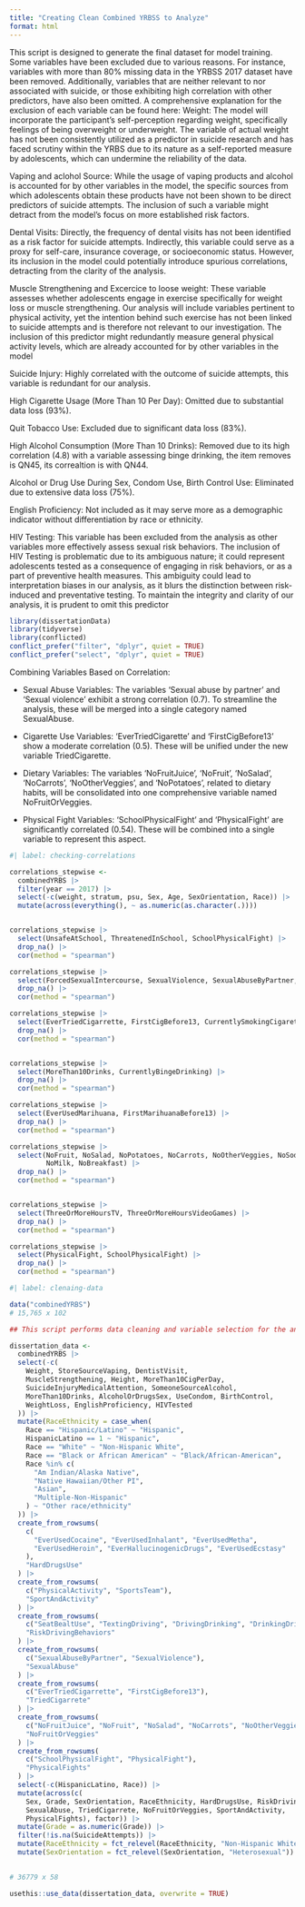 ```yaml
---
title: "Creating Clean Combined YRBSS to Analyze"
format: html
---
```


This script is designed to generate the final dataset for model training. Some variables have been excluded due to various reasons. For instance, variables with more than 80% missing data in the YRBSS 2017 dataset have been removed. Additionally, variables that are neither relevant to nor associated with suicide, or those exhibiting high correlation with other predictors, have also been omitted. A comprehensive explanation for the exclusion of each variable can be found here:
Weight: The model will incorporate the participant's self-perception regarding weight, specifically feelings of being overweight or underweight. The variable of actual weight has not been consistently utilized as a predictor in suicide research and has faced scrutiny within the YRBS due to its nature as a self-reported measure by adolescents, which can undermine the reliability of the data.

Vaping and aclohol Source: While the usage of vaping products  and alcohol is accounted for by other variables in the model, the specific sources from which adolescents obtain these products have not been shown to be direct predictors of suicide attempts. The inclusion of such a variable might detract from the model's focus on more established risk factors.

Dental Visits: Directly, the frequency of dental visits has not been identified as a risk factor for suicide attempts. Indirectly, this variable could serve as a proxy for self-care, insurance coverage, or socioeconomic status. However, its inclusion in the model could potentially introduce spurious correlations, detracting from the clarity of the analysis.

Muscle Strengthening and Excercice to loose weight: These variable assesses whether adolescents engage in exercise specifically for weight loss or muscle strengthening. Our analysis will include variables pertinent to physical activity, yet the intention behind such exercise has not been linked to suicide attempts and is therefore not relevant to our investigation. The inclusion of this predictor might redundantly measure general physical activity levels, which are already accounted for by other variables in the model


Suicide Injury: Highly correlated with the outcome of suicide attempts, this variable is redundant for our analysis.

High Cigarette Usage (More Than 10 Per Day): Omitted due to substantial data loss (93%).

Quit Tobacco Use: Excluded due to significant data loss (83%).

High Alcohol Consumption (More Than 10 Drinks): Removed due to its high correlation (4.8) with a variable assessing binge drinking, the item removes is QN45, its correaltion is with QN44.

Alcohol or Drug Use During Sex, Condom Use, Birth Control Use: Eliminated due to extensive data loss (75%).

English Proficiency: Not included as it may serve more as a demographic indicator without differentiation by race or ethnicity.

HIV Testing: This variable has been excluded from the analysis as other variables more effectively assess sexual risk behaviors. The inclusion of HIV Testing is problematic due to its ambiguous nature; it could represent adolescents tested as a consequence of engaging in risk behaviors, or as a part of preventive health measures. This ambiguity could lead to interpretation biases in our analysis, as it blurs the distinction between risk-induced and preventative testing. To maintain the integrity and clarity of our analysis, it is prudent to omit this predictor

```r
library(dissertationData)
library(tidyverse)
library(conflicted)
conflict_prefer("filter", "dplyr", quiet = TRUE)
conflict_prefer("select", "dplyr", quiet = TRUE)
```


Combining Variables Based on Correlation:

- Sexual Abuse Variables: The variables 'Sexual abuse by partner' and 'Sexual violence' exhibit a strong correlation (0.7). To streamline the analysis, these will be merged into a single category named SexualAbuse.

- Cigarette Use Variables: 'EverTriedCigarette' and 'FirstCigBefore13' show a moderate correlation (0.5). These will be unified under the new variable TriedCigarette.

- Dietary Variables: The variables 'NoFruitJuice', 'NoFruit', 'NoSalad', 'NoCarrots', 'NoOtherVeggies', and 'NoPotatoes', related to dietary habits, will be consolidated into one comprehensive variable named NoFruitOrVeggies.

- Physical Fight Variables: 'SchoolPhysicalFight' and 'PhysicalFight' are significantly correlated (0.54). These will be combined into a single variable to represent this aspect.


```r
#| label: checking-correlations

correlations_stepwise <- 
  combinedYRBS |>
  filter(year == 2017) |> 
  select(-c(weight, stratum, psu, Sex, Age, SexOrientation, Race)) |> 
  mutate(across(everything(), ~ as.numeric(as.character(.))))  


correlations_stepwise |> 
  select(UnsafeAtSchool, ThreatenedInSchool, SchoolPhysicalFight) |> 
  drop_na() |> 
  cor(method = "spearman")

correlations_stepwise |> 
  select(ForcedSexualIntercourse, SexualViolence, SexualAbuseByPartner, PhysicalDaitingViolence) |> 
  drop_na() |> 
  cor(method = "spearman")

correlations_stepwise |> 
  select(EverTriedCigarrette, FirstCigBefore13, CurrentlySmokingCigarette) |> 
  drop_na() |> 
  cor(method = "spearman")


correlations_stepwise |> 
  select(MoreThan10Drinks, CurrentlyBingeDrinking) |> 
  drop_na() |> 
  cor(method = "spearman")

correlations_stepwise |> 
  select(EverUsedMarihuana, FirstMarihuanaBefore13) |> 
  drop_na() |> 
  cor(method = "spearman") 

correlations_stepwise |> 
  select(NoFruit, NoSalad, NoPotatoes, NoCarrots, NoOtherVeggies, NoSoda, 
         NoMilk, NoBreakfast) |> 
  drop_na() |> 
  cor(method = "spearman")


correlations_stepwise |> 
  select(ThreeOrMoreHoursTV, ThreeOrMoreHoursVideoGames) |> 
  drop_na() |> 
  cor(method = "spearman")

correlations_stepwise |> 
  select(PhysicalFight, SchoolPhysicalFight) |> 
  drop_na() |> 
  cor(method = "spearman")
```



```r
#| label: clenaing-data

data("combinedYRBS")
# 15,765 x 102

## This script performs data cleaning and variable selection for the analysis. It excludes certain variables from the YRBS dataset that are either theoretically irrelevant, lack empirical evidence of association, or have more than 80% missing data. This step ensures that only pertinent and robust variables are included in the analysis. It also groups similar variables using the function created above, creates a clearer race categorization and assigns the correct type of class to variables. 

dissertation_data <-
  combinedYRBS |>
  select(-c(
    Weight, StoreSourceVaping, DentistVisit,
    MuscleStrengthening, Height, MoreThan10CigPerDay,
    SuicideInjuryMedicalAttention, SomeoneSourceAlcohol,
    MoreThan10Drinks, AlcoholOrDrugsSex, UseCondom, BirthControl,
    WeightLoss, EnglishProficiency, HIVTested
  )) |>
  mutate(RaceEthnicity = case_when(
    Race == "Hispanic/Latino" ~ "Hispanic",
    HispanicLatino == 1 ~ "Hispanic",
    Race == "White" ~ "Non-Hispanic White",
    Race == "Black or African American" ~ "Black/African-American",
    Race %in% c(
      "Am Indian/Alaska Native",
      "Native Hawaiian/Other PI",
      "Asian",
      "Multiple-Non-Hispanic"
    ) ~ "Other race/ethnicity"
  )) |>
  create_from_rowsums(
    c(
      "EverUsedCocaine", "EverUsedInhalant", "EverUsedMetha",
      "EverUsedHeroin", "EverHallucinogenicDrugs", "EverUsedEcstasy"
    ),
    "HardDrugsUse"
  ) |>
  create_from_rowsums(
    c("PhysicalActivity", "SportsTeam"),
    "SportAndActivity"
  ) |>
  create_from_rowsums(
    c("SeatBealtUse", "TextingDriving", "DrivingDrinking", "DrinkingDriver"),
    "RiskDrivingBehaviors"
  ) |>
  create_from_rowsums(
    c("SexualAbuseByPartner", "SexualViolence"),
    "SexualAbuse"
  ) |>
  create_from_rowsums(
    c("EverTriedCigarrette", "FirstCigBefore13"),
    "TriedCigarrete"
  ) |>
  create_from_rowsums(
    c("NoFruitJuice", "NoFruit", "NoSalad", "NoCarrots", "NoOtherVeggies", "NoPotatoes"),
    "NoFruitOrVeggies"
  ) |>
  create_from_rowsums(
    c("SchoolPhysicalFight", "PhysicalFight"),
    "PhysicalFights"
  ) |>
  select(-c(HispanicLatino, Race)) |>
  mutate(across(c(
    Sex, Grade, SexOrientation, RaceEthnicity, HardDrugsUse, RiskDrivingBehaviors,
    SexualAbuse, TriedCigarrete, NoFruitOrVeggies, SportAndActivity, 
    PhysicalFights), factor)) |> 
  mutate(Grade = as.numeric(Grade)) |>
  filter(!is.na(SuicideAttempts)) |> 
  mutate(RaceEthnicity = fct_relevel(RaceEthnicity, "Non-Hispanic White")) |> 
  mutate(SexOrientation = fct_relevel(SexOrientation, "Heterosexual"))
  

# 36779 x 58

```

```r
usethis::use_data(dissertation_data, overwrite = TRUE)
```


